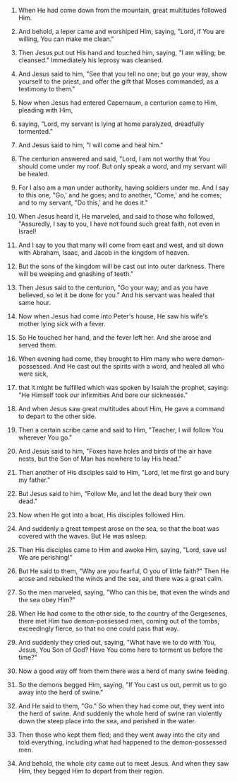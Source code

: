 
1. When He had come down from the mountain, great multitudes followed Him.

2. And behold, a leper came and worshiped Him, saying, "Lord, if You are willing, You can make me clean."

3. Then Jesus put out His hand and touched him, saying, "I am willing; be cleansed." Immediately his leprosy was cleansed.

4. And Jesus said to him, "See that you tell no one; but go your way, show yourself to the priest, and offer the gift that Moses commanded, as a testimony to them."

5. Now when Jesus had entered Capernaum, a centurion came to Him, pleading with Him,

6. saying, "Lord, my servant is lying at home paralyzed, dreadfully tormented."

7. And Jesus said to him, "I will come and heal him."

8. The centurion answered and said, "Lord, I am not worthy that You should come under my roof. But only speak a word, and my servant will be healed.

9. For I also am a man under authority, having soldiers under me. And I say to this one, "Go,' and he goes; and to another, "Come,' and he comes; and to my servant, "Do this,' and he does it."

10. When Jesus heard it, He marveled, and said to those who followed, "Assuredly, I say to you, I have not found such great faith, not even in Israel!

11. And I say to you that many will come from east and west, and sit down with Abraham, Isaac, and Jacob in the kingdom of heaven.

12. But the sons of the kingdom will be cast out into outer darkness. There will be weeping and gnashing of teeth."

13. Then Jesus said to the centurion, "Go your way; and as you have believed, so let it be done for you." And his servant was healed that same hour.

14. Now when Jesus had come into Peter's house, He saw his wife's mother lying sick with a fever.

15. So He touched her hand, and the fever left her. And she arose and served them.

16. When evening had come, they brought to Him many who were demon-possessed. And He cast out the spirits with a word, and healed all who were sick,

17. that it might be fulfilled which was spoken by Isaiah the prophet, saying: "He Himself took our infirmities And bore our sicknesses."

18. And when Jesus saw great multitudes about Him, He gave a command to depart to the other side.

19. Then a certain scribe came and said to Him, "Teacher, I will follow You wherever You go."

20. And Jesus said to him, "Foxes have holes and birds of the air have nests, but the Son of Man has nowhere to lay His head."

21. Then another of His disciples said to Him, "Lord, let me first go and bury my father."

22. But Jesus said to him, "Follow Me, and let the dead bury their own dead."

23. Now when He got into a boat, His disciples followed Him.

24. And suddenly a great tempest arose on the sea, so that the boat was covered with the waves. But He was asleep.

25. Then His disciples came to Him and awoke Him, saying, "Lord, save us! We are perishing!"

26. But He said to them, "Why are you fearful, O you of little faith?" Then He arose and rebuked the winds and the sea, and there was a great calm.

27. So the men marveled, saying, "Who can this be, that even the winds and the sea obey Him?"

28. When He had come to the other side, to the country of the Gergesenes, there met Him two demon-possessed men, coming out of the tombs, exceedingly fierce, so that no one could pass that way.

29. And suddenly they cried out, saying, "What have we to do with You, Jesus, You Son of God? Have You come here to torment us before the time?"

30. Now a good way off from them there was a herd of many swine feeding.

31. So the demons begged Him, saying, "If You cast us out, permit us to go away into the herd of swine."

32. And He said to them, "Go." So when they had come out, they went into the herd of swine. And suddenly the whole herd of swine ran violently down the steep place into the sea, and perished in the water.

33. Then those who kept them fled; and they went away into the city and told everything, including what had happened to the demon-possessed men.

34. And behold, the whole city came out to meet Jesus. And when they saw Him, they begged Him to depart from their region.


